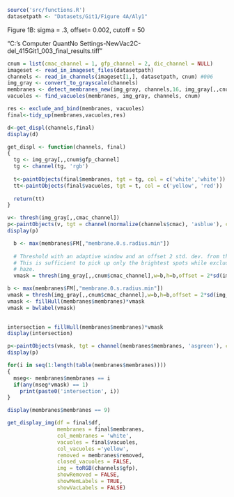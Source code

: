 
```r
source('src/functions.R')
datasetpath <- "Datasets/Git1/Figure 4A/Aly1"
```
Figure 1B: sigma = .3, offset= 0.002, cutoff = 50

"C:\Users\Sarah's Computer\Desktop\Git1 Quant\Sarah\Results No Settings-NewVac\Figure 2C\Images\aly2-del_415Git1_003_final_results.tiff"

```r

cnum = list(cmac_channel = 1, gfp_channel = 2, dic_channel = NULL)
imageset <- read_in_imageset_files(datasetpath)
channels <- read_in_channels(imageset[1,], datasetpath, cnum) #006
img_gray <- convert_to_grayscale(channels)
membranes <- detect_membranes_new(img_gray, channels,16, img_gray[,,cnum$gfp_channel],1000, cnum)
vacuoles <- find_vacuoles(membranes, img_gray, channels, cnum)
```

```r
res <- exclude_and_bind(membranes, vacuoles)
final<-tidy_up(membranes,vacuoles,res)
```



```r
d<-get_displ(channels,final)
display(d)
```








```r
get_displ <- function(channels, final)
{
  tg <- img_gray[,,cnum$gfp_channel]
  tg <- channel(tg, 'rgb')
  
  t<-paintObjects(final$membranes, tgt = tg, col = c('white','white'))
  tt<-paintObjects(final$vacuoles, tgt = t, col = c('yellow', 'red'))
 
  return(tt)
}
```



```r
v<- thresh(img_gray[,,cmac_channel])
p<-paintObjects(v, tgt = channel(normalize(channels$cmac), 'asblue'), col = 'white')
display(p)
```

```r
  b <- max(membranes$FM[,"membrane.0.s.radius.min"]) 
  
  # Threshold with an adaptive window and an offset 2 std. dev. from the norm.
  # This is sufficient to pick up only the brightest spots while excluding 
  # haze. 
  vmask = thresh(img_gray[,,cnum$cmac_channel],w=b,h=b,offset = 2*sd(img_gray[,,cnum$cmac_channel]))
```



```r
b <- max(membranes$FM[,"membrane.0.s.radius.min"]) 
vmask = thresh(img_gray[,,cnum$cmac_channel],w=b,h=b,offset = 2*sd(img_gray[,,cnum$cmac_channel]))
vmask <- fillHull(membranes$membranes)*vmask
vmask = bwlabel(vmask)
  

```


```r
intersection = fillHull(membranes$membranes)*vmask
display(intersection)
```


```r
p<-paintObjects(vmask, tgt = channel(membranes$membranes, 'asgreen'), col = c('red'))
display(p)
```


```r
for(i in seq(1:length(table(membranes$membranes))))
{
  mseg<- membranes$membranes == i
  if(any(mseg*vmask) == 1)
    print(paste0('intersection', i))
}
```


```r
display(membranes$membranes == 9)
```




```r
get_display_img(df = final$df,
                membranes = final$membranes, 
                col_membranes = 'white', 
                vacuoles = final$vacuoles, 
                col_vacuoles ='yellow', 
                removed = membranes$removed,
                closed_vacuoles = FALSE, 
                img = toRGB(channels$gfp), 
                showRemoved = FALSE, 
                showMemLabels = TRUE, 
                showVacLabels = FALSE)
```





